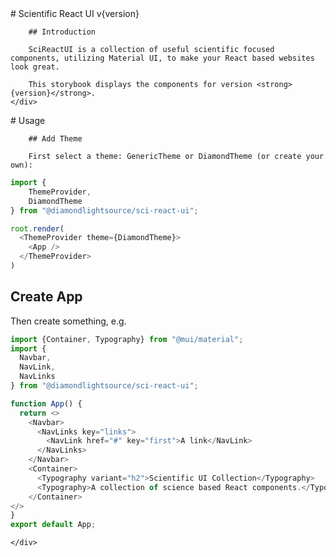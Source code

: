 
<Meta title="Introduction" />

<div className="sb-container">
    <div className='sb-section-title'>
        # Scientific React UI v{version}

        ## Introduction

        SciReactUI is a collection of useful scientific focused components, utilizing Material UI, to make your React based websites look great.

        This storybook displays the components for version <strong>{version}</strong>.
    </div>
</div>
<div className="sb-container">
    <div className='sb-section-title'>
        # Usage

        ## Add Theme

        First select a theme: GenericTheme or DiamondTheme (or create your own):

```js
import {
    ThemeProvider,
	DiamondTheme
} from "@diamondlightsource/sci-react-ui";

root.render(
  <ThemeProvider theme={DiamondTheme}>
    <App />
  </ThemeProvider>
)
```

## Create App

Then create something, e.g.

```js
import {Container, Typography} from "@mui/material";
import {
  Navbar,
  NavLink,
  NavLinks
} from "@diamondlightsource/sci-react-ui";

function App() {
  return <>
    <Navbar>
      <NavLinks key="links">
        <NavLink href="#" key="first">A link</NavLink>
      </NavLinks>
    </Navbar>
    <Container>
      <Typography variant="h2">Scientific UI Collection</Typography>
      <Typography>A collection of science based React components.</Typography>
    </Container>
</>
}
export default App;
```

    </div>
</div>
